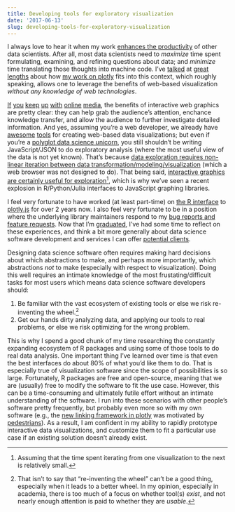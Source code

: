 ```yaml
---
title: Developing tools for exploratory visualization
date: '2017-06-13'
slug: developing-tools-for-exploratory-visualization
---
```


I always love to hear it when my work [enhances the productivity](https://www.youtube.com/watch?v=zMLVjnRZ3dQ&feature=youtu.be&t=10m41s) of other data scientists. After all, most data scientists need to *maximize* time spent formulating, examining, and refining questions about data; and *minimize* time translating those thoughts into machine code. I've [talked](https://cpsievert.github.io/talks/) at [great](http://cpsievert.github.io/talks/20161212a/) [lengths](http://cpsievert.github.io/talks/20161212b/) about how [my work on plotly](https://cpsievert.github.io/plotcon17/talk) fits into this context, which roughly speaking, allows one to leverage the benefits of web-based visualization *without any knowledge of web technologies*. 

[If](https://www.nytimes.com/interactive/2014/upshot/mapping-the-spread-of-drought-across-the-us.html) [you](https://www.nytimes.com/interactive/2014/04/24/upshot/facebook-baseball-map.html) [keep](https://www.nytimes.com/interactive/2014/upshot/buy-rent-calculator.html) [up](https://www.nytimes.com/2014/04/23/upshot/the-american-middle-class-is-no-longer-the-worlds-richest.html) [with](https://www.nytimes.com/interactive/2014/07/08/upshot/how-the-year-you-were-born-influences-your-politics.html) [online](https://www.nytimes.com/interactive/2014/06/05/upshot/how-the-recession-reshaped-the-economy-in-255-charts.html) [media](https://www.nytimes.com/interactive/2014/11/04/upshot/senate-maps.html), the benefits of interactive web graphics are pretty clear: they can help grab the audience's attention, enchance knowledge transfer, and allow the audience to further investigate detailed information. And yes, assuming you're a web developer, we already have [awesome](https://d3js.org/) [tools](https://github.com/plotly/plotly.js/) for creating web-based data visualizations; but even if you're a [polyglot data science unicorn](https://www.slideshare.net/ryanorban/bridging-the-gap-between-data-science-engineer-building-highperformance-teams/5?src=clipshare), you still shouldn't be writing JavaScript/JSON to do exploratory analysis (where the most useful view of the data is not yet known). That's because [data exploration requires non-linear iteration between data transformation/modeling/visualization](http://r4ds.had.co.nz/explore-intro.html) (which a web browser was not designed to do). That being said, [interactive graphics are certainly useful for exploration](https://plotcon17.cpsievert.me/talk/#9)[^1], which is why we've seen a recent explosion in R/Python/Julia interfaces to JavaScript graphing libraries.

[^1]: Assuming that the time spent iterating from one visualization to the next is relatively small.

I feel very fortunate to have worked (at least part-time) on [the R interface](https://plotly-book.cpsievert.me/) to [plotly.js](https://github.com/plotly/plotly.js) for over 2 years now. I also feel very fortunate to be in a position where the underlying library maintainers respond to my [bug reports and feature requests](https://github.com/plotly/plotly.js/issues?utf8=%E2%9C%93&q=is%3Aissue%20author%3Acpsievert%20). Now that I'm [graduated](/cv.pdf), I've had some time to reflect on these experiences, and think a bit more generally about data science software development and services I can offer [potential clients](/consulting).

Designing data science software often requires making hard decisions about which abstractions to make, and perhaps more importantly, which abstractions *not* to make (especially with respect to visualization). Doing this well requires an intimate knowledge of the most frustating/difficult tasks for most users which means data science software developers should: 
  
  1. Be familiar with the vast ecosystem of existing tools or else we risk re-inventing the wheel.[^2]
  1. Get our hands dirty analyzing data, and applying our tools to real problems, or else we risk optimizing for the wrong problem.
  
[^2]: That isn't to say that "re-inventing the wheel" can't be a good thing, especially when it leads to a better wheel. In my opinion, especially in academia, there is too much of a focus on whether tool(s) *exist*, and not nearly enough attention is paid to whether they are *usable*.
  
This is why I spend a good chunk of my time researching the constantly expanding ecosystem of R packages and using some of those tools to do real data analysis. One important thing I've learned over time is that even the best interfaces do about 80% of what you'd like them to do. That is especially true of visualization software since the scope of possibilities is so large. Fortunately, R packages are free and open-source, meaning that we are (usually) free to modify the software to fit the use case. However, this can be a time-consuming and ultimately futile effort without an intimate understanding of the software. I run into these scenarios with other people's software pretty frequently, but probably even more so with my own software (e.g., the [new linking framework in plotly](https://plotly-book.cpsievert.me/linking-views-without-shiny.html) was motivated by [pedestrians](/software/#pedestrains)). As a result, I am confident in my ability to rapidly prototype interactive data visualizations, and customize them to fit a particular use case if an existing solution doesn't already exist. 




<!--
As someone with a [formal training in statistics](/cv.pdf) who picked up computing/programming relatively informally, I know all too well how easy it is for [statistical thinking to be swamped by unessential & tedious programming tasks](https://plotcon17.cpsievert.me/talk/#5). 

Moreover, expecting data scientists to be polyglot programmers can be harmful: it steals away cognitive effort that could be better spent learning new mathematics/statistical methods, gaining domain expertise, and also contributes to [this unicorn mentality](http://www.rwjf.org/en/library/infographics/infographic-the-myth-of-the-data-scientist-unicorn.html) that the field suffers from. However, the fact remains, if data scientists want to effectively *do* data analysis and *communicate* their results, they need to juggle a myriad of technologies (R, Python, JavaScript, HTML, SVG, etc).

This is especially true if you need to *do* data analysis, then *present* your results to others in a dynamic/interactive web-based format. That is, shifting from the exploratory phase of an analysis to the communication phase can involve an expensive context shift between tools (e.g. R/Python for exploration, JavaScript/D3 for visualization). Moreover, most web-based tools simply weren't designed for fast iteration time *between* common data visualizations, which is a critical

-->

  
  <!--
  I feel very fortunate to have spent numerous years of my statistics PhD in this domain learing from mentors that have been this sort of work for 30+ years. They helped me not to forget the importance of 1 and 2
  
  instilled in me how important it is to not become hyper-focused on software engineering problems
  -->
